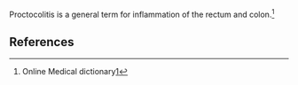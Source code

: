 {{move to wiktionary}}
{{uncategorized|date=December 2007}}

{{deadend|date=December 2007}}

Proctocolitis is a general term for inflammation of the rectum and colon.<ref>Online Medical dictionary[http://cancerweb.ncl.ac.uk/cgi-bin/omd?proctocolitis]</ref>

==References==  
{{reflist}}